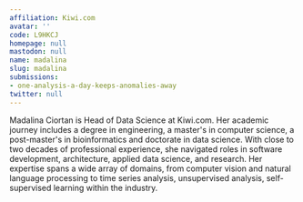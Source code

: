 ```yaml
---
affiliation: Kiwi.com
avatar: ''
code: L9HKCJ
homepage: null
mastodon: null
name: madalina
slug: madalina
submissions:
- one-analysis-a-day-keeps-anomalies-away
twitter: null
---
```


Madalina Ciortan is Head of Data Science at Kiwi.com. Her academic journey includes a degree in engineering, a master's in computer science, a post-master's in bioinformatics and doctorate in data science. With close to two decades of professional experience, she navigated roles in software development, architecture, applied data science, and research. Her expertise spans a wide array of domains, from computer vision and natural language processing to time series analysis, unsupervised analysis, self-supervised learning within the industry.
